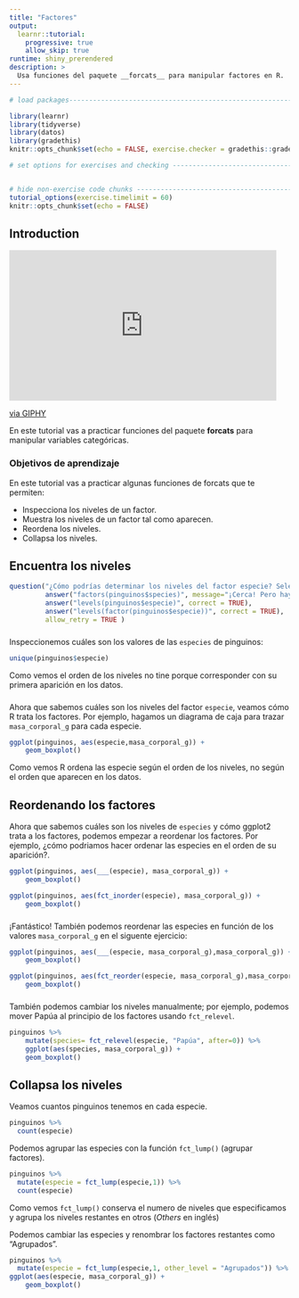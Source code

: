 ```yaml
---
title: "Factores"
output: 
  learnr::tutorial:
    progressive: true
    allow_skip: true
runtime: shiny_prerendered
description: >
  Usa funciones del paquete __forcats__ para manipular factores en R.
---
```


<!-- Add JavaScript code for making the exercise code larger -->
<script language="JavaScript" src="js/exercise-font-size.js"></script>

```r
# load packages-----------------------------------------------------------------

library(learnr)
library(tidyverse)
library(datos)
library(gradethis)
knitr::opts_chunk$set(echo = FALSE, exercise.checker = gradethis::grade_learnr)

# set options for exercises and checking ---------------------------------------


# hide non-exercise code chunks ------------------------------------------------
tutorial_options(exercise.timelimit = 60)
knitr::opts_chunk$set(echo = FALSE)
```


## Introduction

<iframe src="https://giphy.com/embed/cGzafVX6A8ewSRruJA" width="480" height="270" frameBorder="0" class="giphy-embed" allowFullScreen></iframe><p><a href="https://giphy.com/gifs/natgeochannel-nat-geo-national-geographic-hostile-planet-cGzafVX6A8ewSRruJA">via GIPHY</a></p>


En este tutorial vas a practicar funciones del paquete **forcats** para manipular variables categóricas.


### Objetivos de aprendizaje

En este tutorial vas a practicar algunas funciones de forcats que te permiten:

* Inspecciona los niveles de un factor.
* Muestra los niveles de un factor tal como aparecen.
* Reordena los niveles.
* Collapsa los niveles.

###


## Encuentra los niveles
```r
question("¿Cómo podrías determinar los niveles del factor especie? Selecciona todas las opciones que correspondan",
         answer("factors(pinguinos$species)", message="¡Cerca! Pero hay un error tipográfico en esta respuesta."),
         answer("levels(pinguinos$especie)", correct = TRUE),
         answer("levels(factor(pinguinos$especie))", correct = TRUE),
         allow_retry = TRUE )
```

###

Inspeccionemos cuáles son los valores de las `especies` de pinguinos: 

```r
unique(pinguinos$especie)
```
Como vemos el orden de los niveles no tine porque corresponder con su primera aparición en los datos.

###

Ahora que sabemos cuáles son los niveles del factor `especie`, veamos cómo R trata los factores. Por ejemplo, hagamos un diagrama de caja para trazar `masa_corporal_g` para cada especie.
```r
ggplot(pinguinos, aes(especie,masa_corporal_g)) +
    geom_boxplot()
```
Como vemos R ordena las especie según el orden de los niveles, no según el orden que aparecen en los datos.

## Reordenando los factores

Ahora que sabemos cuáles son los niveles de `especies` y cómo ggplot2 trata a los factores, podemos empezar a reordenar los factores. Por ejemplo, ¿cómo podriamos hacer ordenar las especies en el orden de su aparición?.

```r
ggplot(pinguinos, aes(___(especie), masa_corporal_g)) +
    geom_boxplot()
```


```r
ggplot(pinguinos, aes(fct_inorder(especie), masa_corporal_g)) +
    geom_boxplot()
```

###

¡Fantástico! También podemos reordenar las especies en función de los valores `masa_corporal_g` en el siguente ejercicio:

```r
ggplot(pinguinos, aes(___(especie, masa_corporal_g),masa_corporal_g)) +
    geom_boxplot()
```


```r
ggplot(pinguinos, aes(fct_reorder(especie, masa_corporal_g),masa_corporal_g)) +
    geom_boxplot()
```

###

También podemos cambiar los niveles manualmente; por ejemplo, podemos mover Papúa al principio de los factores usando `fct_relevel`.

```r
pinguinos %>%
    mutate(species= fct_relevel(especie, "Papúa", after=0)) %>% 
    ggplot(aes(species, masa_corporal_g)) +
    geom_boxplot()
```

## Collapsa los niveles

Veamos cuantos pinguinos tenemos en cada especie. 
```r
pinguinos %>%
  count(especie)
```

Podemos agrupar las especies con la función `fct_lump()` (agrupar factores).

```r
pinguinos %>%
  mutate(especie = fct_lump(especie,1)) %>% 
  count(especie) 
```
Como vemos `fct_lump()` conserva el numero de niveles que especificamos y agrupa los niveles restantes en otros (_Others_ en inglés)

Podemos cambiar las especies y renombrar los factores restantes como "Agrupados".
```r
pinguinos %>%
  mutate(especie = fct_lump(especie,1, other_level = "Agrupados")) %>% 
ggplot(aes(especie, masa_corporal_g)) +
    geom_boxplot()
```

